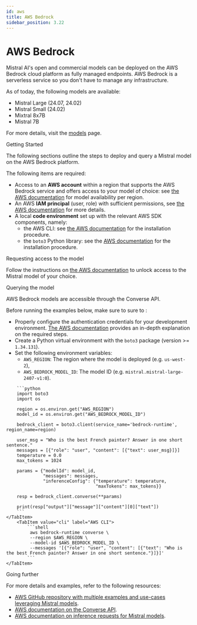 ```yaml
---
id: aws
title: AWS Bedrock
sidebar_position: 3.22
---
```



# AWS Bedrock

Mistral AI's open and commercial models can be deployed on the AWS Bedrock cloud platform as
fully managed endpoints. AWS Bedrock is a serverless service so you don't have
to manage any infrastructure.

As of today, the following models are available:

- Mistral Large (24.07, 24.02)
- Mistral Small (24.02)
- Mixtral 8x7B
- Mistral 7B

For more details, visit the [models](../../../getting-started/models/models_overview/) page.

<SectionTab as="h1" sectionId="getting-started">Getting Started</SectionTab>

The following sections outline the steps to deploy and query a Mistral model on the
AWS Bedrock platform.

The following items are required:

- Access to an **AWS account** within a region that supports the AWS Bedrock service and 
  offers access to your model of choice: see 
  [the AWS documentation](https://docs.aws.amazon.com/bedrock/latest/userguide/models-regions.html) 
  for model availability per region.
- An AWS **IAM principal** (user, role) with sufficient permissions, see
  [the AWS documentation](https://docs.aws.amazon.com/bedrock/latest/userguide/security-iam.html)
  for more details.
- A local **code environment** set up with the relevant AWS SDK components, namely:
    - the AWS CLI: see [the AWS documentation](https://docs.aws.amazon.com/cli/latest/userguide/getting-started-install.html)
      for the installation procedure.
    - the `boto3` Python library: see the [AWS documentation](https://boto3.amazonaws.com/v1/documentation/api/latest/guide/quickstart.html) 
      for the installation procedure.

<SectionTab as="h2" variant="secondary" sectionId="requesting-access-to-the-model">Requesting access to the model</SectionTab>

Follow the instructions on
[the AWS documentation](https://docs.aws.amazon.com/bedrock/latest/userguide/model-access.html)
to unlock access to the Mistral model of your choice.

<SectionTab as="h2" variant="secondary" sectionId="querying-the-model">Querying the model</SectionTab>

AWS Bedrock models are accessible through the Converse API.

Before running the examples below, make sure to sure to :

- Properly configure the authentication
credentials for your development environment. 
[The AWS documentation](https://docs.aws.amazon.com/cli/latest/userguide/cli-configure-files.html)
provides an in-depth explanation on the required steps. 
- Create a Python virtual environment with the `boto3` package (version >= `1.34.131`).
- Set the following environment variables:
    - `AWS_REGION`: The region where the model is deployed (e.g. `us-west-2`),
    - `AWS_BEDROCK_MODEL_ID`: The model ID (e.g. `mistral.mistral-large-2407-v1:0`).

<Tabs>
    <TabItem value="python" label="Python">

        ```python
        import boto3
        import os

        region = os.environ.get("AWS_REGION")
        model_id = os.environ.get("AWS_BEDROCK_MODEL_ID")

        bedrock_client = boto3.client(service_name='bedrock-runtime', region_name=region)

        user_msg = "Who is the best French painter? Answer in one short sentence."
        messages = [{"role": "user", "content": [{"text": user_msg}]}]
        temperature = 0.0
        max_tokens = 1024

        params = {"modelId": model_id,
                  "messages": messages,
                  "inferenceConfig": {"temperature": temperature,
                                      "maxTokens": max_tokens}}

        resp = bedrock_client.converse(**params)

        print(resp["output"]["message"]["content"][0]["text"])
        ```
    </TabItem>
        <TabItem value="cli" label="AWS CLI">
            ```shell
             aws bedrock-runtime converse \
             --region $AWS_REGION \
             --model-id $AWS_BEDROCK_MODEL_ID \
             --messages '[{"role": "user", "content": [{"text": "Who is the best French painter? Answer in one short sentence."}]}]'
            ```
    </TabItem>
</Tabs>

<SectionTab as="h1" sectionId="going-further">Going further</SectionTab>

For more details and examples, refer to the following resources:

- [AWS GitHub repository with multiple examples and use-cases leveraging Mistral models](https://github.com/aws-samples/mistral-on-aws).
- [AWS documentation on the Converse API](https://docs.aws.amazon.com/bedrock/latest/userguide/conversation-inference.html).
- [AWS documentation on inference requests for Mistral models](https://docs.aws.amazon.com/bedrock/latest/userguide/model-parameters-mistral.html#model-parameters-mistral-request-response).



